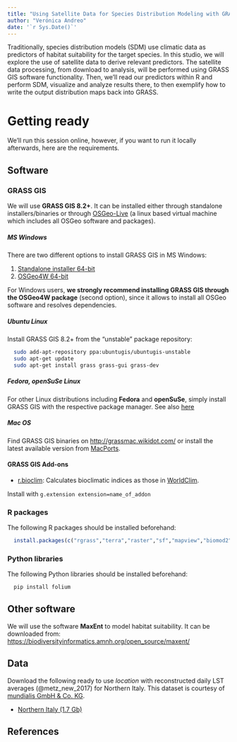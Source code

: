 ```yaml
---
title: "Using Satellite Data for Species Distribution Modeling with GRASS GIS and R"
author: "Verónica Andreo"
date: '`r Sys.Date()`'
---
```


Traditionally, species distribution models (SDM) use climatic data as predictors of habitat suitability for the target species. In this studio, we will explore the use of satellite data to derive relevant predictors. The satellite data processing, from download to analysis, will be performed using GRASS GIS software functionality. Then, we'll read our predictors within R and perform SDM, visualize and analyze results there, to then exemplify how to write the output distribution maps back into GRASS.

# Getting ready

We'll run this session online, however, if you want to run it locally 
afterwards, here are the requirements.

## Software 

### GRASS GIS

We will use **GRASS GIS 8.2+**. It can be installed either 
through standalone installers/binaries or through
[OSGeo-Live](https://live.osgeo.org/en/index.html) 
(a linux based virtual machine which includes all OSGeo software and packages).

##### MS Windows

There are two different options to install GRASS GIS in MS Windows:

1. [Standalone installer 64-bit](https://grass.osgeo.org/grass82/binary/mswindows/native/WinGRASS-8.2.1-1-Setup.exe) 
2. [OSGeo4W 64-bit](http://download.osgeo.org/osgeo4w/v2/osgeo4w-setup.exe) 

For Windows users, **we strongly recommend installing GRASS GIS through the OSGeo4W package** (second option), 
since it allows to install all OSGeo software and resolves dependencies. 

##### Ubuntu Linux

Install GRASS GIS 8.2+ from the "unstable" package repository:

```bash
  sudo add-apt-repository ppa:ubuntugis/ubuntugis-unstable
  sudo apt-get update
  sudo apt-get install grass grass-gui grass-dev
```

##### Fedora, openSuSe Linux

For other Linux distributions including **Fedora** and **openSuSe**, simply 
install GRASS GIS with the respective package manager. See also [here](https://grass.osgeo.org/download/linux/)

##### Mac OS

Find GRASS GIS binaries on <http://grassmac.wikidot.com/> or install the 
latest available version from [MacPorts](https://ports.macports.org/port/grass/).

#### GRASS GIS Add-ons 

* [r.bioclim](https://grass.osgeo.org/grass-stable/manuals/addons/r.bioclim.html): Calculates bioclimatic indices as those in [WorldClim](https://www.worldclim.org/bioclim).

Install with `g.extension extension=name_of_addon`

### R packages

The following R packages should be installed beforehand:

```r
  install.packages(c("rgrass","terra","raster","sf","mapview","biomod2"))
```

### Python libraries

The following Python libraries should be installed beforehand:

```bash
  pip install folium 
```

## Other software

We will use the software **MaxEnt** to model habitat suitability. It can be 
downloaded from: <https://biodiversityinformatics.amnh.org/open_source/maxent/>

## Data

Download the following ready to use *location* with reconstructed daily LST 
averages (@metz_new_2017) for Northern Italy. This dataset is courtesy of
[mundialis GmbH & Co. KG](mundialis.de/en/).

* [Northern Italy (1.7 Gb)](https://drive.google.com/file/d/1z1b2NLC4Z6yzz_57RddTdRRK_gUkd7fU/view?usp=sharing)


## References

:::{#refs}
:::

<!-- - https://github.com/veroandreo/foss4g2022_grass4rs -->
<!-- - https://github.com/veroandreo/grass_opengeohub2021 -->
<!-- - Neteler, M. and Mitasova, H. (2008): *Open Source GIS: A GRASS GIS Approach*. Third edition. ed. Springer, New York. [Book site](https://grassbook.org/) -->
<!-- - Neteler, M., Bowman, M.H., Landa, M. and Metz, M. (2012): *GRASS GIS: a multi-purpose Open Source GIS*. Environmental Modelling & Software, 31: 124-130 [DOI](http://dx.doi.org/10.1016/j.envsoft.2011.11.014) -->
<!-- - Gebbert, S. and Pebesma, E. (2014). *A temporal GIS for field based environmental modeling*. Environmental Modelling & Software, 53, 1-12. [DOI](https://doi.org/10.1016/j.envsoft.2013.11.001) -->
<!-- - Gebbert, S. and Pebesma, E. (2017). *The GRASS GIS temporal framework*. International Journal of Geographical Information Science, 31, 1273-1292. [DOI](http://dx.doi.org/10.1080/13658816.2017.1306862) -->
<!-- - Gebbert, S., Leppelt, T. and Pebesma, E. (2019). *A Topology Based Spatio-Temporal Map Algebra for Big Data Analysis*. Data, 4, 86. [DOI](https://doi.org/10.3390/data4020086) -->